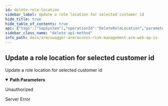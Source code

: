 ```yaml
---
id: delete-role-location
sidebar_label: Update a role location for selected customer id
hide_title: true
hide_table_of_contents: true
api: {"tags":["SapSystem"],"operationId":"DeleteRoleLocation","parameters":[{"name":"customerId","in":"path","required":true,"schema":{"type":"string","format":"uuid"}},{"name":"roleLocationId","in":"path","required":true,"schema":{"type":"string","format":"uuid"}}],"responses":{"401":{"description":"Unauthorized"},"500":{"description":"Server Error"}},"description":"Update a role location for selected customer id","method":"delete","path":"/api/SapSystem/customer/{customerId}/roles/locations/{roleLocationId}","info":{"version":"v1","title":"Access Risk Management ARM Web APIs"},"postman":{"name":"Update a role location for selected customer id","description":{"type":"text/plain"},"url":{"path":["api","SapSystem","customer",":customerId","roles","locations",":roleLocationId"],"host":["{{baseUrl}}"],"query":[],"variable":[{"disabled":false,"description":{"content":"(Required) ","type":"text/plain"},"type":"any","value":"","key":"customerId"},{"disabled":false,"description":{"content":"(Required) ","type":"text/plain"},"type":"any","value":"","key":"roleLocationId"}]},"method":"DELETE"}}
sidebar_class_name: "delete api-method"
info_path: docs/arm/swagger-arm/access-risk-management-arm-web-ap-is
---
```



## Update a role location for selected customer id



Update a role location for selected customer id

<details style={{"marginBottom":"1rem"}} data-collapsed={false} open={true}><summary style={{}}><strong>Path Parameters</strong></summary><div><ul><ParamsItem className={"paramsItem"} param={{"name":"customerId","in":"path","required":true,"schema":{"type":"string","format":"uuid"}}}></ParamsItem><ParamsItem className={"paramsItem"} param={{"name":"roleLocationId","in":"path","required":true,"schema":{"type":"string","format":"uuid"}}}></ParamsItem></ul></div></details><div><ApiTabs><TabItem label={"401"} value={"401"}><div>

Unauthorized

</div><div></div></TabItem><TabItem label={"500"} value={"500"}><div>

Server Error

</div><div></div></TabItem></ApiTabs></div>
      